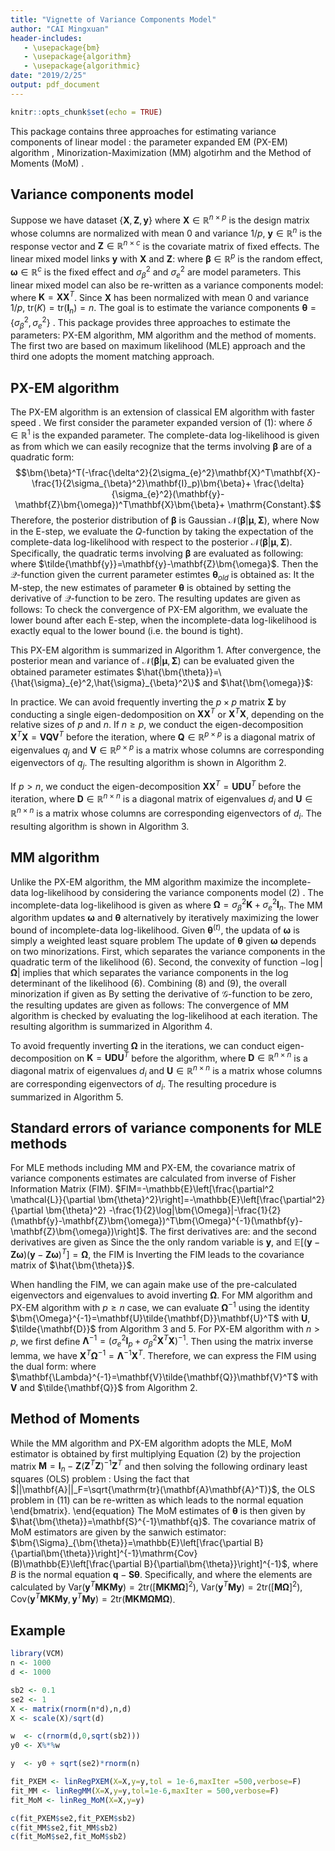 ```yaml
---
title: "Vignette of Variance Components Model"
author: "CAI Mingxuan"
header-includes:
   - \usepackage{bm}
   - \usepackage{algorithm}
   - \usepackage{algorithmic}
date: "2019/2/25"
output: pdf_document
---
```


```r
knitr::opts_chunk$set(echo = TRUE)
```

\def\bfX {\mathbf{X}}
\def\bfy {\mathbf{y}}
\def\bfZ {\mathbf{Z}}
\def\bfK {\mathbf{K}}
\def\bfomega {\bm{\omega}}
\def\hbfomega {\hat{\bfomega}}
\def\sigb {\sigma_{\beta}^2}
\def\sige {\sigma_{e}^2}
\def\hsigb {\hat{\sigma}_{\beta}^2}
\def\hsige {\hat{\sigma}_{e}^2}
\def\bfbeta {\bm{\beta}}
\def\bftheta {\bm{\theta}}
\def\hbftheta {\hat{\bftheta}}
\def\bfthetaold {\bm{\theta}_{old}}
\def\bfSig {\bm{\Sigma}}
\def\bfmu {\bm{\mu}}
\def\tr {\mathrm{tr}}
\def\tbfy {\tilde{\bfy}}
\def\Var {\mathrm{Var}}
\def\bfomegat {\bfomega^{(t)}}
\def\siget {(\sigma_{e}^{(t)})^2}
\def\sigbt {(\sigma_{\beta}^{(t)})^2}
\def\bfOmega {\bm{\Omega}}
\def\bfOmegat {\bfOmega^{(t)}}
\def\bfM {\mathbf{M}}
\def\bfS {\mathbf{S}}
\def\bfq {\mathbf{q}}
\def\bfSigtheta {\bfSig_{\bftheta}}
\def\Cov {\mathrm{Cov}}
\def\bfU {\mathbf{U}}
\def\bfD {\mathbf{D}}
\def\tbfD {\tilde{\mathbf{D}}}
\def\td {\tilde{d}}
\def\bfV {\mathbf{V}}
\def\bfQ {\mathbf{Q}}
\def\tbfQ {\tilde{\mathbf{Q}}}
\def\tq {\tilde{q}}
\def\bfLam {\mathbf{\Lambda}}
\def\bbfZ {\bar{\mathbf{Z}}}
\def\bbfy {\bar{\bfy}}

This package contains three approaches for estimating variance components of linear model \cite{Jiang2016}: the parameter expanded EM (PX-EM) algorithm \cite{Liu1998,Foulley2000}, Minorization-Maximization (MM) algotirhm \cite{Zhou2018} and the Method of Moments (MoM) \cite{Wu2018}.

## Variance components model

Suppose we have dataset $\{\bfX,\bfZ,\bfy\}$ where $\bfX\in\mathbb{R}^{n\times p}$ is the design matrix whose columns are normalized with mean 0 and variance $1/p$, $\bfy\in\mathbb{R}^{n}$ is the response vector and $\bfZ\in\mathbb{R}^{n\times c}$ is the covariate matrix of fixed effects. The linear mixed model links $\bfy$ with $\bfX$ and $\bfZ$:
\begin{equation}
\bfy = \bfZ\bfomega+\bfX\bfbeta+\mathbf{e},\ \ \bfbeta\sim\mathcal{N}(0,\sigb\mathbf{I}_p),\ \  \mathbf{e}\sim\mathcal{N}(0,\sige\mathbf{I}_n),
\end{equation}
where $\bfbeta\in\mathbb{R}^p$ is the random effect, $\bfomega\in\mathbb{R}^{c}$ is the fixed effect and $\sigb$ and $\sige$ are model parameters. This linear mixed model can also be re-written as a variance components model:
\begin{equation}
\bfy = \mathcal{N}(\bfZ\bfomega,\sigb\bfK+\sige\mathbf{I}_n),
\end{equation}
where $\bfK=\bfX\bfX^T$. Since $\bfX$ has been normalized with mean $0$ and variance $1/p$, $\tr(K)=\tr(\mathbf{I}_n)=n$. The goal is to estimate the variance components $\bftheta=\{\sigb,\sige\}$ \cite{Jiang2016}. This package provides three approaches to estimate the parameters: PX-EM algorithm, MM algorithm and the method of moments. The first two are based on maximum likelihood (MLE) approach and the third one adopts the moment matching approach.


## PX-EM algorithm
The PX-EM algorithm is an extension of classical EM algorithm with faster speed \cite{Liu1998,Foulley2000}. We first consider the parameter expanded version of (1):
\begin{equation*}
\bfy = \bfZ\bfomega + \delta\bfX\bfbeta + \mathbf{e},
\end{equation*}
where $\delta\in\mathbb{R}^1$ is the expanded parameter. The complete-data log-likelihood is given as
\begin{align}
\begin{split}
&\mathcal{L}=\log \Pr(\bfy,\bfbeta|\bftheta;\bfZ,\bfX)\\
=&-\frac{n}{2}\log(2\pi\sige) - \frac{1}{2\sige}||\bfy-\bfZ\bfomega - \delta\bfX\bfbeta||^2\\
&-\frac{p}{2}\log(2\pi\sigb) - \frac{1}{2\sigb}||\bfbeta||^2,
\end{split}
\end{align}
from which we can easily recognize that the terms involving $\bfbeta$ are of a quadratic form:
$$\bfbeta^T(-\frac{\delta^2}{2\sige}\bfX^T\bfX-\frac{1}{2\sigb}\mathbf{I}_p)\bfbeta + \frac{\delta}{\sige}(\bfy-\bfZ\bfomega)^T\bfX\bfbeta + \mathrm{Constant}.$$
Therefore, the posterior distribution of $\bfbeta$ is Gaussian $\mathcal{N}(\bfbeta|\bfmu,\bfSig)$, where 
\begin{align}
\begin{split}
&\bfSig^{-1} = \frac{\delta^2}{\sige}\bfX^T\bfX + \frac{1}{\sigb}\mathbf{I}_p,\\
&\bfmu = (\frac{\delta^2}{\sige}\bfX^T\bfX + \frac{1}{\sigb}\mathbf{I}_p)^{-1}\frac{\delta}{\sige}\bfX^T(\bfy-\bfZ\bfomega).
\end{split}\nonumber
\end{align}
Now in the E-step, we evaluate the $Q$-function by taking the expectation of the complete-data log-likelihood with respect to the posterior $\mathcal{N}(\bfbeta|\bfmu,\bfSig)$. Specifically, the quadratic terms involving $\bfbeta$ are evaluated as following:
\begin{align}
\begin{split}
	\mathbb{E}[||\tbfy - \delta\bfX\bfbeta||^2] &= \mathbb{E}[\tbfy^T\tbfy - 2\delta\tbfy^T\bfX\bfbeta + \delta^2\bfbeta^T\bfX^T\bfX\bfbeta]\\
	&= \tbfy^T\tbfy - 2\delta\tbfy^T\bfX\bfmu + \delta^2\bfmu^T\bfX^T\bfX\bfmu + \delta^2\tr(\bfX^T\bfX\bfSig),\\
	\mathbb{E}[||\bfbeta||^2] &= \bfmu^T\bfmu + \tr(\bfSig),
\end{split}\nonumber
\end{align}
where $\tbfy=\bfy-\bfZ\bfomega$. Then the $\mathcal{Q}$-function given the current parameter estimtes $\bfthetaold$ is obtained as:
\begin{align}
\begin{split}
	\mathcal{Q}(\bftheta|\bfthetaold) =& -\frac{n}{2}\log(2\pi\sige) - \frac{p}{2}\log(2\pi\sigb)\\
	& - \frac{1}{2\sige}||\bfy-\bfZ\bfomega - \delta\bfX\bfmu||^2 - \frac{1}{2\sigb}\bfmu^T\bfmu\\
	& - \tr\left(\left(\frac{\delta^2}{2\sige}\bfX^T\bfX + \frac{1}{2\sigb}\mathbf{I}_{p}\right)\bfSig\right).
\end{split}
\end{align}
It the M-step, the new estimates of parameter $\bftheta$ is obtained by setting the derivative of $\mathcal{Q}$-function to be zero. The resulting updates are given as follows:
\begin{align}
\begin{split}
	\delta&= \frac{(\bfy-\bfZ\bfomega)^T\bfX\bfmu}{\bfmu^T\bfX^T\bfX\bfmu + \tr(\bfX^T\bfX\bfSig)},\\
	\bfomega&= (\bfZ^T\bfZ)^{-1}\bfZ^T(\bfy-\delta\bfX\bfmu),\\
	\sige&= \frac{1}{n}[||\bfy-\bfZ\bfomega - \delta\bfX\bfmu||^2+\delta^2\tr(\bfX^T\bfX\bfSig)],\\
	\sigb&= \frac{1}{p}[\bfmu^T\bfmu + \tr(\bfSig)].
\end{split}\nonumber
\end{align}
To check the convergence of PX-EM algorithm, we evaluate the lower bound after each E-step, when the incomplete-data log-likelihood is exactly equal to the lower bound (i.e. the bound is tight).

This PX-EM algorithm is summarized in Algorithm 1. After convergence, the posterior mean and variance of $\mathcal{N}(\bfbeta|\bfmu,\bfSig)$ can be evaluated given the obtained parameter estimates $\hbftheta=\{\hsige,\hsigb\}$ and $\hbfomega$:
\begin{align}
\begin{split}
	&\bfSig^{-1} = \frac{1}{\hsige}\bfX^T\bfX+\frac{1}{\hsigb}\mathbf{I}_{p},\\
	&\bfmu = \left(\frac{1}{\hsige}\bfX^T\bfX+\frac{1}{\hsigb}\mathbf{I}_{p}\right)^{-1}\frac{1}{\hsige}\bfX^T(\bfy-\bfZ\hbfomega).
\end{split}
\end{align}


\begin{algorithm}
\caption{PX-EM algorithm for model (1)}
\begin{algorithmic}
\STATE {Initialization: Parameters are initialized by setting $\bfomega=(\bfZ^T\bfZ)^{-1}\bfZ^T\bfy$, $\sige=\sigb=\Var(y-\bfZ\bfomega)/2$}.
\REPEAT 
\STATE \textbf{E-step:} At the $t$-th iteration, evaluate the posterior $\mathcal{N}(\bfbeta|\bfmu,\bfSig)$ given the current parameter estimates $\bftheta^{(t)}=\{\siget,\sigbt\}$, $\bfomegat$ and set $\delta^{(t)}=1$: 
\begin{align}
\begin{split}
\bfSig^{-1} &= \frac{(\delta^{(t)})^{2}}{\siget}\bfX^T\bfX+\frac{1}{\sigbt}\mathbf{I}_{p},\\
\bfmu &= \left(\frac{(\delta^{(t)})^{2}}{\siget}\bfX^T\bfX+\frac{1}{\sigbt}\mathbf{I}_{p}\right)^{-1}\frac{(\delta^{(t)})^{2}}{\siget}\bfX^T(\bfy-\bfZ\bfomegat),\\
ELBO^{(t)} &= \mathcal{Q}(\bftheta^{(t)}) + \frac{1}{2}\log|2\pi\bfSig|,\mathrm{\ where\ \mathcal{Q}\ is\ defined\ in\ Equation (4).}
\end{split}\nonumber
\end{align}
\STATE \textbf{M-step:} Update the model parameters by 
\begin{align}
\begin{split}
	\delta^{(t+1)}&= \frac{(\bfy-\bfZ\bfomegat)^T\bfX\bfmu}{\bfmu^T\bfX^T\bfX\bfmu + \tr(\bfX^T\bfX\bfSig)},\\
	\bfomega^{(t+1)}&= (\bfZ^T\bfZ)^{-1}\bfZ^T(\bfy-\delta\bfX\bfmu),\\
	(\sigma_{e}^{(t+1)})^2&= \frac{1}{n_r}[||\bfy-\bfZ\bfomegat - \delta\bfX\bfmu||^2+\delta^2\tr(\bfX^T\bfX\bfSig)],\\
	(\sigma_{\beta}^{(t+1)})^2&= \frac{1}{p}[\bfmu^T\bfmu + \tr(\bfSig)].
\end{split}\nonumber
\end{align}
\STATE \textbf{Reduction-step:} Rescale $(\sigma_{\beta}^{(t+1)})^2=(\delta^{(t+1)})^2(\sigma_{\beta}^{(t+1)})^2$ and reset $\delta^{(t+1)}=1$.
\UNTIL{the incomplete-data log-likelihood ($ELBO^{(t)}$) stop increasing or maximum iteration reached}
\end{algorithmic}
\end{algorithm}

In practice. We can avoid frequently inverting the $p\times p$ matrix $\bfSig$ by conducting a single eigen-dedomposition on $\bfX\bfX^T$ or $\bfX^T\bfX$, depending on the relative sizes of $p$ and $n$. If $n\geq p$, we conduct the eigen-decomposition $\bfX^T\bfX=\bfV\bfQ\bfV^T$ before the iteration, where $\bfQ\in\mathbb{R}^{p\times p}$ is a diagonal matrix of eigenvalues $q_j$ and $\bfV\in\mathbb{R}^{p\times p}$ is a matrix whose columns are corresponding eigenvectors of $q_j$. The resulting algorithm is shown in Algorithm 2.

\begin{algorithm}
\caption{PX-EM algorithm for model (1) when $n\geq p$}
\begin{algorithmic}
\STATE {Initialization: $\bfomega=(\bfZ^T\bfZ)^{-1}\bfZ^T\bfy$, $\sige=\sigb=\Var(y-\bfZ\bfomega)/2$; conduct eigen-deomposition $\bfX^T\bfX=\bfV\bfQ\bfV^T$}.
\REPEAT 
\STATE \textbf{E-step:} At the $t$-th iteration, evaluate the posterior $\mathcal{N}(\bfbeta|\bfmu,\bfSig)$ given the current parameter estimates $\bftheta^{(t)}=\{\siget,\sigbt\}$, $\bfomegat$ and set $\delta^{(t)}=1$: 
\begin{align}
\begin{split}
\tq_j& = q_j/\siget + 1/\sigbt,\ \mathrm{diag}(\tbfQ)=\tq=[\tq_1,...\tq_p]\\
\bfmu &= \frac{1}{\siget}\bfV[\bfV^T\bfX^T(\bfy-\bfZ\bfomegat)\odot1/\tq]\\
ELBO^{(t)} &= -\frac{n}{2}\log(2\pi\siget) - \frac{p}{2}\log(2\pi\sigbt) - \frac{1}{2\siget}||\bfy-\bfZ\bfomegat - \delta\bfX\bfmu||^2\\
	& - \frac{1}{2\sigbt}\bfmu^T\bfmu - \frac{1}{2}\sum_j^p\log\tq_j.
\end{split}\nonumber
\end{align}
\STATE \textbf{M-step:} Update the model parameters by 
\begin{align}
\begin{split}
	\delta^{(t+1)}&= \frac{(\bfy-\bfZ\bfomegat)^T\bfX\bfmu}{\bfmu^T\bfX^T\bfX\bfmu + \sum_j^pq_j/\tq_j},\\
	\bfomega^{(t+1)}&= (\bfZ^T\bfZ)^{-1}\bfZ^T(\bfy-\delta\bfX\bfmu),\\
	(\sigma_{e}^{(t+1)})^2&= \frac{1}{n_r}[||\bfy-\bfZ\bfomegat - \delta\bfX\bfmu||^2+\delta^2\sum_j^pq_j/\tq_j],\\
	(\sigma_{\beta}^{(t+1)})^2&= \frac{1}{p}[\bfmu^T\bfmu + \sum_j^p1/\tq_j].
\end{split}\nonumber
\end{align}
\STATE \textbf{Reduction-step:} Rescale $(\sigma_{\beta}^{(t+1)})^2=(\delta^{(t+1)})^2(\sigma_{\beta}^{(t+1)})^2$ and reset $\delta^{(t+1)}=1$.
\UNTIL{the incomplete-data log-likelihood ($ELBO^{(t)}$) stop increasing or maximum iteration reached}
\end{algorithmic}
\end{algorithm}

If $p> n$, we conduct the eigen-decomposition $\bfX\bfX^T=\bfU\bfD\bfU^T$ before the iteration, where $\bfD\in\mathbb{R}^{n\times n}$ is a diagonal matrix of eigenvalues $d_i$ and $\bfU\in\mathbb{R}^{n\times n}$ is a matrix whose columns are corresponding eigenvectors of $d_i$. The resulting algorithm is shown in Algorithm 3.

\begin{algorithm}
\caption{PX-EM algorithm for model (1) when $p> n$}
\begin{algorithmic}
\STATE {Initialization: $\bfomega=(\bfZ^T\bfZ)^{-1}\bfZ^T\bfy$, $\sige=\sigb=\Var(y-\bfZ\bfomega)/2$; conduct eigen-deomposition $\bfX\bfX^T=\bfU\bfD\bfU^T$}.
\REPEAT 
\STATE \textbf{E-step:} At the $t$-th iteration, evaluate the posterior $\mathcal{N}(\bfbeta|\bfmu,\bfSig)$ given the current parameter estimates $\bftheta^{(t)}=\{\siget,\sigbt\}$, $\bfomegat$ and set $\delta^{(t)}=1$: 
\begin{align}
\begin{split}
\td_i& = d_i/\siget + 1/\sigbt,\ \mathrm{diag}(\tbfD)=\td=[\td_i,...\td_n]\\
\bfmu &= \frac{1}{\siget}\bfX^T\bfU[\bfU^T(\bfy-\bfZ\bfomegat)\odot1/\td]\\
ELBO^{(t)} &= -\frac{n}{2}\log(2\pi\siget) - \frac{p}{2}\log(2\pi\sigbt) - \frac{1}{2\siget}||\bfy-\bfZ\bfomegat - \delta\bfX\bfmu||^2\\
	& - \frac{1}{2\sigbt}\bfmu^T\bfmu - \frac{1}{2}\sum_i^n\log\td_i + \frac{p-n}{2}\log\sigbt.
\end{split}\nonumber
\end{align}
\STATE \textbf{M-step:} Update the model parameters by 
\begin{align}
\begin{split}
	\delta^{(t+1)}&= \frac{(\bfy-\bfZ\bfomegat)^T\bfX\bfmu}{\bfmu^T\bfX^T\bfX\bfmu + \sum_i^nd_i/\td_i},\\
	\bfomega^{(t+1)}&= (\bfZ^T\bfZ)^{-1}\bfZ^T(\bfy-\delta\bfX\bfmu),\\
	(\sigma_{e}^{(t+1)})^2&= \frac{1}{n_r}[||\bfy-\bfZ\bfomegat - \delta\bfX\bfmu||^2+\delta^2\sum_i^nd_i/\td_i],\\
	(\sigma_{\beta}^{(t+1)})^2&= \frac{1}{p}[\bfmu^T\bfmu + \sum_i^n1/\td_i + (n-p)\sigbt].
\end{split}\nonumber
\end{align}
\STATE \textbf{Reduction-step:} Rescale $(\sigma_{\beta}^{(t+1)})^2=(\delta^{(t+1)})^2(\sigma_{\beta}^{(t+1)})^2$ and reset $\delta^{(t+1)}=1$.
\UNTIL{the incomplete-data log-likelihood ($ELBO^{(t)}$) stop increasing or maximum iteration reached}
\end{algorithmic}
\end{algorithm}

## MM algorithm
Unlike the PX-EM algorithm, the MM algorithm maximize the incomplete-data log-likelihood by considering the variance components model (2) \cite{Zhou2018}. The incomplete-data log-likelihood is given as
\begin{equation}
\log\Pr(\bfy|\bftheta;\bfZ,\bfK)=-\frac{1}{2}\log|\bfOmega| - \frac{1}{2}(\bfy-\bfZ\bfomega)^T\bfOmega(\bfy-\bfZ\bfomega),
\end{equation}
where $\bfOmega=\sigb\bfK+\sige\mathbf{I}_n$. The MM algorithm updates $\bfomega$ and $\bftheta$ alternatively by iteratively maximizing the lower bound of incomplete-data log-likelihood. Given $\bftheta^{(t)}$, the updata of $\bfomega$ is simply a weighted least square problem
\begin{equation}
\bfomegat = (\bfZ^T\bfOmegat\bfZ)^{-1}\bfZ^T(\bfOmega^{(t)})^{-1}\bfy.
\end{equation}
The update of $\bftheta$ given $\bfomega$ depends on two minorizations. First, 
\begin{equation}
-(\bfy-\bfZ\bfomega)^T(\bfOmegat)^{-1}(\frac{(\sigma_{\beta}^{(t)})^4}{\sigb}\bfK+\frac{(\sigma_{e}^{(t)})^4}{\sige})(\bfOmegat)^{-1}(\bfy-\bfZ\bfomega)\leq - \frac{1}{2}(\bfy-\bfZ\bfomega)^T\bfOmega(\bfy-\bfZ\bfomega),
\end{equation}
which separates the variance components in the quadratic term of the likelihood (6). Second, the convexity of function $-\log|\bfOmega|$ implies that
\begin{equation}
-\log|\bfOmegat| - \tr((\bfOmegat)^{-1}(\bfOmega-\bfOmegat))\leq-\frac{1}{2}\log|\bfOmega|,
\end{equation}
which separates the variance components in the log determinant of the likelihood (6). Combining (8) and (9), the overall minorization if given as
\begin{align}
\begin{split}
&\mathcal{G}(\bftheta|\bfthetaold)\\
=& - \log|\bfOmegat|-\frac{1}{2}\tr((\bfOmegat)^{-1}\bfOmega) - \frac{1}{2}(\bfy-\bfZ\bfomegat)^T(\bfOmegat)^{-1}(\frac{(\sigma_{\beta}^{(t)})^4}{\sigb}\bfK+\frac{(\sigma_{e}^{(t)})^4}{\sige})(\bfOmegat)^{-1}(\bfy-\bfZ\bfomegat)\\
=&- \log|\bfOmegat|-\frac{\sigb}{2}\tr((\bfOmegat)^{-1}\bfK) - \frac{1}{2}\frac{(\sigma_{\beta}^{(t)})^4}{\sigb}(\bfy-\bfZ\bfomegat)^T(\bfOmegat)^{-1}\bfK(\bfOmegat)^{-1}(\bfy-\bfZ\bfomegat) \\
& -\frac{\sige}{2}\tr((\bfOmegat)^{-1}) - \frac{1}{2}\frac{(\sigma_{e}^{(t)})^4}{\sige}(\bfy-\bfZ\bfomegat)^T(\bfOmegat)^{-2}(\bfy-\bfZ\bfomegat).
\end{split}
\end{align}
By setting the derivative of $\mathcal{G}$-function to be zero, the resulting updates are given as follows:
\begin{align}
\begin{split}
(\sigma_{\beta}^{(t+1)})^2 &= \sigbt\sqrt{\frac{(\bfy-\bfZ\bfomegat)^T(\bfOmegat)^{-1}\bfK(\bfOmegat)^{-1}(\bfy-\bfZ\bfomegat)}{\tr((\bfOmegat)^{-1}\bfK)}}\\
(\sigma_e^{(t+1)})^2 &= \siget\sqrt{\frac{(\bfy-\bfZ\bfomegat)^T(\bfOmegat)^{-2}(\bfy-\bfZ\bfomegat)}{\tr((\bfOmegat)^{-1})}}.
\end{split}\nonumber
\end{align}
The convergence of MM algorithm is checked by evaluating the log-likelihood at each iteration. The resulting algorithm is summarized in Algorithm 4.

\begin{algorithm}
\caption{MM algorithm for model (2)}
\begin{algorithmic}
\STATE {Initialization: Parameters are initialized by setting $\bfomega=(\bfZ^T\bfZ)^{-1}\bfZ^T\bfy$, $\sige=\sigb=\Var(y-\bfZ\bfomega)/2$}.
\REPEAT 
\STATE 
\begin{align}
\begin{split}
\bfOmegat &= (\sigma_{\beta}^{(t)})^2\bfK+(\sigma_e^{(t+1)})^2\mathbf{I}_n,\\
\bfomegat &= (\bfZ^T\bfOmegat\bfZ)^{-1}\bfZ^T(\bfOmega^{(t)})^{-1}\bfy,\\
\mathrm{evaluate}&\ \mathcal{L}^{(t)}(\bfOmegat,\bfomegat)\ \mathrm{from\ Equation\ (6)}, \\
(\sigma_{\beta}^{(t+1)})^2 &= \sigbt\sqrt{\frac{(\bfy-\bfZ\bfomegat)^T(\bfOmegat)^{-1}\bfK(\bfOmegat)^{-1}(\bfy-\bfZ\bfomegat)}{\tr((\bfOmegat)^{-1}\bfK)}},\\
(\sigma_e^{(t+1)})^2 &= \siget\sqrt{\frac{(\bfy-\bfZ\bfomegat)^T(\bfOmegat)^{-2}(\bfy-\bfZ\bfomegat)}{\tr((\bfOmegat)^{-1})}}.
\end{split}\nonumber
\end{align}
\UNTIL{the incomplete-data log-likelihood ($\mathcal{L}^{(t)}$) stop increasing or maximum iteration reached}
\end{algorithmic}
\end{algorithm}

To avoid frequently inverting $\bfOmega$ in the iterations, we can conduct eigen-decomposition on $\bfK=\bfU\bfD\bfU^T$ before the algorithm, where $\bfD\in\mathbb{R}^{n\times n}$ is a diagonal matrix of eigenvalues $d_i$ and $\bfU\in\mathbb{R}^{n\times n}$ is a matrix whose columns are corresponding eigenvectors of $d_i$. The resulting procedure is summarized in Algorithm 5.

\begin{algorithm}
\caption{Efficient MM algorithm for model (2)}
\begin{algorithmic}
\STATE {Initialization: $\bfK=\bfU\bfD\bfU^T$, $\bbfZ=\bfU^T\bfZ$, $\bbfy=\bfU^T\bfy$, $\bfomega=(\bbfZ^T\bbfZ)^{-1}\bbfZ^T\bbfy$, $\sige=\sigb=\Var(y-\bfZ\bfomega)/2$}.
\REPEAT 
\STATE 
\begin{align}
\begin{split}
\td_i& = d_i/\siget + 1/\sigbt,\ \mathrm{diag}(\tbfD)=\td=[\td_i,...\td_n]\\
\bfomegat &= (\bbfZ^T\tbfD\bbfZ)^{-1}\bbfZ^T(\bbfy\odot\td),\\
\mathcal{L}^{(t)}(\bfOmegat,\bfomegat) &= -\frac{1}{2}\sum_i^n\log\td_i-\frac{n}{2}\log\sigb-\frac{n}{2}\log\sige-\frac{n}{2}\log 2\pi - \frac{1}{2}\sum_i^n[(\bbfy_i-\bbfZ_i^T\bfomegat)^2/\td_i]\\
(\sigma_{\beta}^{(t+1)})^2 &= \frac{\sigma_\beta^{(t)}}{\sigma_e^{(t)}}\sqrt{\frac{\sum_i^n[(\bbfy_i-\bbfZ_i^T\bfomegat)^2d_i/\td_i^2]}{\sum_i^nd_i/\td_i}},\\
(\sigma_e^{(t+1)})^2 &= \frac{\sigma_e^{(t)}}{\sigma_\beta^{(t)}}\sqrt{\frac{\sum_i^n[(\bbfy_i-\bbfZ_i^T\bfomegat)^2/\td_i^2]}{\sum_i^n1/\td_i}}.
\end{split}\nonumber
\end{align}
\UNTIL{the incomplete-data log-likelihood ($\mathcal{L}^{(t)}$) stop increasing or maximum iteration reached}
\end{algorithmic}
\end{algorithm}

## Standard errors of variance components for MLE methods
For MLE methods including MM and PX-EM, the covariance matrix of variance components estimates are calculated from inverse of Fisher Information Matrix (FIM). $FIM=-\mathbb{E}\left[\frac{\partial^2 \mathcal{L}}{\partial \bftheta^2}\right]=-\mathbb{E}\left[\frac{\partial^2}{\partial \bftheta^2} -\frac{1}{2}\log|\bfOmega|-\frac{1}{2}(\bfy-\bfZ\bfomega)^T\bfOmega^{-1}(\bfy-\bfZ\bfomega)\right]$. The first derivatives are: 
\begin{align}
\begin{split}
\frac{\partial\mathcal{L}}{\partial\sigma_g^2}&=\frac{1}{2}\tr\left[-\bfOmega^{-1}\bfK+(\bfy-\bfZ\bfomega)^T\bfOmega^{-1}\bfK\bfOmega^{-1}(\bfy-\bfZ\bfomega)\right],\\
\frac{\partial\mathcal{L}}{\partial\sigma_e^2}&=\frac{1}{2}\tr\left[-\bfOmega^{-1}+(\bfy-\bfZ\bfomega)^T\bfOmega^{-2}(\bfy-\bfZ\bfomega)\right];
\end{split}\nonumber
\end{align}
and the second derivatives are given as
\begin{align}
\begin{split}
\frac{\partial^2\mathcal{L}}{\partial(\sigma_g^2)^2}&=\frac{1}{2}\tr\left[(\bfOmega^{-1}\bfK)^2-2(\bfOmega^{-1}\bfK)^2\bfOmega^{-1}(\bfy-\bfZ\bfomega)(\bfy-\bfZ\bfomega)^T\right],\\
\frac{\partial^2\mathcal{L}}{\partial(\sigma_e^2)^2}&=\frac{1}{2}\tr\left[\bfOmega^{-2}-2\bfOmega^{-3}(\bfy-\bfZ\bfomega)(\bfy-\bfZ\bfomega)^T\right],\\
\frac{\partial^2\mathcal{L}}{\partial\sigma_g^2\partial\sigma_e^2}&=\frac{1}{2}\tr\left[\bfOmega^{-1}\bfK\bfOmega^{-1}-(\bfOmega^{-1}\bfK\bfOmega^{-2}+\bfOmega^{-2}\bfK\bfOmega^{-1})(\bfy-\bfZ\bfomega)(\bfy-\bfZ\bfomega)^T\right].
\end{split}\nonumber
\end{align}
Since the the only random variable is $\bfy$, and $\mathbb{E}[(\bfy-\bfZ\bfomega)(\bfy-\bfZ\bfomega)^T]=\bfOmega$, the FIM is 
\begin{align}
\begin{split}
FIM=&-\frac{1}{2}\begin{bmatrix} \tr[(\bfOmega^{-1}\bfK)^2]-2\tr[(\bfOmega^{-1}\bfK)^2] & \tr(\bfOmega^{-1}\bfK\bfOmega^{-1})-2\tr(\bfOmega^{-1}\bfK\bfOmega^{-1})\\ \cdot & \tr[\bfOmega^{-2}]-2\tr[\bfOmega^{-2}] \end{bmatrix}\\
=&\frac{1}{2}\begin{bmatrix} \tr[(\bfOmega^{-1}\bfK)^2] & \tr(\bfOmega^{-1}\bfK\bfOmega^{-1})\\ \cdot & \tr[\bfOmega^{-2}] \end{bmatrix}.
\end{split}\nonumber
\end{align}
Inverting the FIM leads to the covariance matrix of $\hbftheta$.

When handling the FIM, we can again make use of the pre-calculated eigenvectors and eigenvalues to avoid inverting $\bfOmega$. For MM algorithm and PX-EM algorithm with $p\geq n$ case, we can evaluate $\bfOmega^{-1}$ using the identity $\bfOmega^{-1}=\bfU\tbfD\bfU^T$ with $\bfU$, $\tbfD$ from Algorithm 3 and 5. For PX-EM algorithm with $n>p$, we first define $\bfLam^{-1}=(\sige\mathbf{I}_p + \sigb\bfX^T\bfX)^{-1}$. Then using the matrix inverse lemma, we have $\bfX^T\bfOmega^{-1}=\bfLam^{-1}\bfX^T$. Therefore, we can express the FIM using the dual form:
\begin{align}
\begin{split}
  \tr[(\bfOmega^{-1}\bfK)^2]=&\tr(\bfOmega^{-1}\bfX\bfX^T\bfOmega^{-1}\bfX\bfX^T)=\tr(\bfLam^{-1}\bfX^T\bfX\bfLam^{-1}\bfX^T\bfX)\\
  \tr[\bfOmega^{-1}\bfK\bfOmega^{-1}]=&\tr[\bfOmega^{-1}\bfX\bfX^T\bfOmega^{-1}]=\tr(\bfLam^{-2}\bfX^T\bfX)\\
  \tr[\bfOmega^{-2}]=&n(\frac{1}{\sige})^2 - 2\frac{\sigb}{(\sige)^2}\tr[\bfLam^{-1}\bfX^T\bfX] + (\frac{\sigb}{\sige})^2\tr[\bfLam^{-1}\bfX^T\bfX\bfLam^{-1}\bfX^T\bfX],
\end{split}\nonumber
\end{align}
where $\bfLam^{-1}=\bfV\tbfQ\bfV^T$ with $\bfV$ and $\tbfQ$ from Algorithm 2.


## Method of Moments
While the MM algorithm and PX-EM algorithm adopts the MLE, MoM estimator is obtained by first multiplying Equation (2) by the projection matrix $\bfM=\mathbf{I}_{n}-\bfZ(\bfZ^T\bfZ)^{-1}\bfZ^T$ and then solving the following ordinary least squares (OLS) problem \cite{Wu2018}:
\begin{equation}
argmin_{\sigb,\sige}||(\bfM\bfy)(\bfM\bfy)^T-(\sigb\bfM\bfK\bfM+\sige\bfM)||_F^2.
\end{equation}
Using the fact that $||\mathbf{A}||_F=\sqrt{\tr(\mathbf{A}\mathbf{A}^T)}$, the OLS problem in (11) can be re-written as
\begin{equation*}
argmin_{\sigb,\sige}\tr[((\bfM\bfy)(\bfM\bfy)^T-(\sigb\bfM\bfK\bfM+\sige\bfM))((\bfM\bfy)(\bfM\bfy)^T-(\sigb\bfM\bfK\bfM+\sige\bfM))^T],
\end{equation*}
which leads to the normal equation
\begin{equation}
	\bfS\bftheta=\bfq, 
\end{equation}
\begin{equation}
	\mathrm{with}\ \bfS = 
	\begin{bmatrix}
		 \tr(\bfM\bfK\bfM\bfK) & \tr(\bfM\bfK)\\
		\tr(\bfM\bfK) & n-c
		
	\end{bmatrix},\ 
	\bftheta=
	\begin{bmatrix}
		\sigb\\
		\sige
	\end{bmatrix},\ 
	\bfq=
	\begin{bmatrix}
		\bfy^T\bfM\bfK\bfM\bfy\\
		\bfy^T\bfM\bfy
	\end{bmatrix}. \nonumber
\end{equation}
The MoM estimates of $\bftheta$ is then given by $\hbftheta=\bfS^{-1}\bfq$. The covariance matrix of MoM estimators are given by the sanwich estimator: $\bfSigtheta=\mathbb{E}\left[\frac{\partial B}{\partial\bftheta}\right]^{-1}\Cov(B)\mathbb{E}\left[\frac{\partial B}{\partial\bftheta}\right]^{-1}$, where $B$ is the normal equation $\bfq-\bfS\bftheta$. Specifically,
\begin{equation}
\mathbb{E}\left[\frac{\partial B}{\partial\theta}\right]^{-1}=\bfS^{-1},
\end{equation}
and
\begin{equation}
\Cov(B)=\Cov(\begin{bmatrix} \bfy^T\bfM\bfK\bfM\bfy\\\bfy^T\bfM\bfy\end{bmatrix})=\begin{bmatrix} \Var(\bfy^T\bfM\bfK\bfM\bfy) & \Cov(\bfy^T\bfM\bfK\bfM\bfy,\bfy^T\bfM\bfy)\\\Cov(\bfy^T\bfM\bfK\bfM\bfy,\bfy^T\bfM\bfK\bfM\bfy) & \Var(\bfy^T\bfM\bfy)\end{bmatrix},
\end{equation}
where the elements are calculated by $\Var(\bfy^T\bfM\bfK\bfM\bfy)=2\tr([\bfM\bfK\bfM\bfOmega]^2)$, $\Var(\bfy^T\bfM\bfy)=2\tr([\bfM\bfOmega]^2)$, $\Cov(\bfy^T\bfM\bfK\bfM\bfy,\bfy^T\bfM\bfy)=2\tr(\bfM\bfK\bfM\bfOmega\bfM\bfOmega)$. 

## Example
```r
library(VCM)
n <- 1000
d <- 1000

sb2 <- 0.1
se2 <- 1
X <- matrix(rnorm(n*d),n,d)
X <- scale(X)/sqrt(d)

w  <- c(rnorm(d,0,sqrt(sb2)))
y0 <- X%*%w

y  <- y0 + sqrt(se2)*rnorm(n)

fit_PXEM <- linRegPXEM(X=X,y=y,tol = 1e-6,maxIter =500,verbose=F)
fit_MM <- linRegMM(X=X,y=y,tol=1e-6,maxIter = 500,verbose=F)
fit_MoM <- linReg_MoM(X=X,y=y)

c(fit_PXEM$se2,fit_PXEM$sb2)
c(fit_MM$se2,fit_MM$sb2)
c(fit_MoM$se2,fit_MoM$sb2)
```

\begin{thebibliography}{77}     

\small       

\bibitem{Jiang2016} Jiang, J., Li, C., Paul, D., Yang, C., \& Zhao, H. (2016). On high-dimensional misspecified mixed model analysis in genome-wide association study. \textit{The Annals of Statistics}, 44(5), 2127-2160.

\bibitem{Liu1998} Liu, C., Rubin, D. B., \& Wu, Y. N. (1998). Parameter expansion to accelerate EM: the PX-EM algorithm. \textit{Biometrika}, 85(4), 755-770.

\bibitem{Foulley2000} Foulley, J. L., \& Van Dyk, D. A. (2000). The PX-EM algorithm for fast stable fitting of Henderson's mixed model. \textit{Genetics Selection Evolution}, 32(2), 143.

\bibitem{Zhou2018} Zhou, H., Hu, L., Zhou, J., \& Lange, K. (2018). MM algorithms for variance components models. \textit{Journal of Computational and Graphical Statistics}, (just-accepted), 1-30.
    
\bibitem{Wu2018} Wu, Y., \& Sankararaman, S. (2018). A scalable estimator of SNP heritability for biobank-scale data. \textit{Bioinformatics}, 34(13), i187-i194.


\end{thebibliography}     

